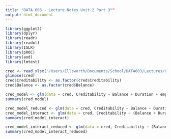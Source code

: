 ```yaml
---
title: "DATA 603 - Lecture Notes Unit 2 Part 3""
output: html_document
---
```


```r
library(ggplot2)
library(dplyr)
library(readr)
library(readxl)
library(ISLR)
library(pROC)
library(aod)
library(lmtest)
```

```r
cred <- read_xlsx("/Users/Ellsworth/Documents/School/DATA603/Lectures/Unit\ 2/creditbility.xlsx")
glimpse(cred)
cred$Creditability <- as.factor(cred$Creditability)
cred$Balance <- as.factor(cred$Balance)
```

```r
cred_model <- glm(data = cred, Creditability ~ Balance + Duration + employment + Amount + Age, family = "binomial")
summary(cred_model)
```

```r
cred_model_reduced <- glm(data = cred, Creditability ~ Balance + Duration + employment, family = "binomial")
cred_model_interact <- glm(data = cred, Creditability ~ (Balance + Duration + employment)**2, family = "binomial")
summary(cred_model_interact)
```

```r
cred_model_interact_reduced <- glm(data = cred, Creditability ~ (Balance + Duration + employment + employment*Balance), family = "binomial")
summary(cred_model_interact_reduced)
```

